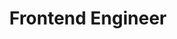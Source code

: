 ---
title: "Frontend Engineer"
company: "Katalis AI"
startDate: "2024-01-20"
endDate: "2024-08-21"
---